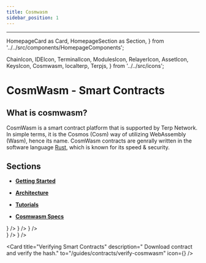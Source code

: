 ```yaml
---
title: Cosmwasm
sidebar_position: 1
---
```

---
  HomepageCard as Card,
  HomepageSection as Section,
} from '../../src/components/HomepageComponents';

  ChainIcon,
  IDEIcon,
  TerminalIcon,
  ModulesIcon,
  RelayerIcon,
  AssetIcon,
  KeysIcon,
  Cosmwasm,
  localterp,
  Terpjs,
} from '../../src/icons';

# CosmWasm - Smart Contracts

## What is cosmwasm?

CosmWasm is a smart contract platform that is supported by Terp Network. In simple terms, it is the Cosmos (Cosm) way of utilizing WebAssembly (Wasm), hence its name.
CosmWasm contracts are genrally written in the software language [Rust](https://www.rust-lang.org/), which is known for its speed & security.


## Sections

- **[Getting Started](/cosmwasm/getting-started)**

- **[Architecture](/cosmwasm/architecture/multi-chain-contracts)**

- **[Tutorials](../guides/cosmwasm)**

- **[Cosmwasm Specs](/cosmwasm/smart-contracts/semantics)**


<Section title="Resources" id="web-sdks" hasSubSections >
   <Section>
    <Card
    title="Terp Network Contract List"
    description="Repository contains a list of all approved code IDs to Terp Network"
    to="https://github.com/terpnetwork/networks"
    icon={<Cosmwasm />}
  />
    <Card
    title="CosmWasm - Zero to Hero"
    description=" Learn Cosmwasm from Zero to Hero "
    to="https://github.com/Callum-A/cosmwasm-zero-to-hero"
    icon={<Cosmwasm />}
  />
      <Card
    title="CosmWasm - Area 52"
    description=" Cosmwasm focused tutorial series "
    to="https://github.com/Callum-A/cosmwasm-zero-to-hero"
    icon={<Cosmwasm />}
  />
    </Section>
  </Section>


<Section title="Guides" id="web-sdks" hasSubSections >

   <Section>
    <Card
    title="Deploy A Contract"
    description=" Compile, upload and interact with a contract."
    to="/guides/contracts/deploy"
    icon={<Cosmwasm />}
  />
    <Card
    title=" Submit a CosmWasm Governance Proposal"
    description="  Example on how submit a CosmWasm binary proposal."
    to="/guides/contracts/gov-cosmwasm"
    icon={<Cosmwasm />}
  />

  <Card
    title="Verifying Smart Contracts"
    description=" Download contract and verify the hash."
    to="/guides/contracts/verify-cosmwasm"
    icon={<Cosmwasm />}
  />
 
  </Section>

  </Section>

